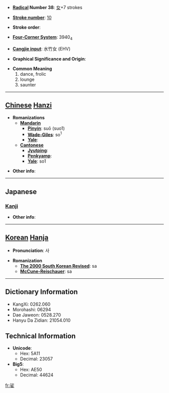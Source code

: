 * '''[[Wiktionary:Chinese radical index| Radical]] Number 38''': [[Wiktionary:Chinese radical index 女|女]]+7 strokes

* '''[[Wiktionary:Chinese total strokes index|Stroke number]]''': [[Wiktionary:Chinese total strokes index 10|10]]

* '''Stroke order''': 

* '''[[Wiktionary:Chinese four corner index|Four-Corner System]]''': 3940<sub>4</sub>

* '''[[Wiktionary:Chinese Cangjie index|Cangjie input]]''': 水竹女 (EHV)

* '''Graphical Significance and Origin''': 

* '''Common Meaning'''
*#dance, frolic
*# lounge
*# saunter


----

== [[Chinese]] [[Hanzi]] ==

* '''Romanizations'''
** '''[[Mandarin]]'''
*** '''[[Pinyin]]''': suō (suo1)
*** '''[[Wade-Giles]]''': so<sup>1</sup>
*** '''[[Yale]]''': 
** '''[[Cantonese]]'''
*** '''[[Jyutping]]''':
*** '''[[Penkyamp]]''': 
*** '''[[Yale]]''': so1

* '''Other info''': 

----

==Japanese==
===[[Kanji]]===
{{kanji|on readings=[[しゃ]] (sha), [[さ]] (sa)
|kun readings=[[まう]] (mau)
}}

* '''Other info''':  

----

== [[Korean]] [[Hanja]] ==

* '''Pronunciation''': 사

* '''Romanization'''
** '''[[The 2000 South Korean Revised Romanization|The 2000 South Korean Revised]]''': sa
** '''[[McCune-Reischauer]]''': sa

----

== Dictionary Information ==

* KangXi: 0262.060
* Morohashi: 06294
* Dae Jaweon: 0528.270
* Hanyu Da Zidian: 21054.010

== Technical Information ==

* '''Unicode''':
** Hex: 5A11
** Decimal: 23057
* '''Big5''':
** Hex: AE50
** Decimal: 44624

[[fr:娑]]